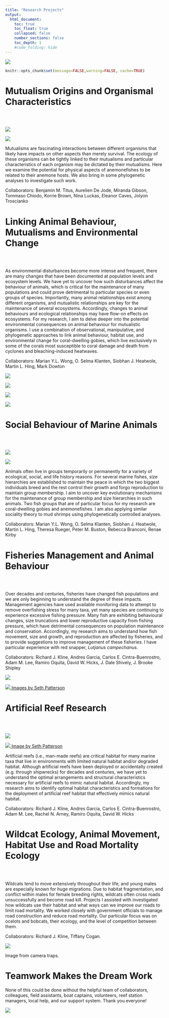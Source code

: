 ```yaml
---
title: "Research Projects"
output:
  html_document:
    toc: true
    toc_float: true
    collapsed: false
    number_sections: false
    toc_depth: 1
    #code_folding: hide
---
```


![](images/slide3s.png)

```r
knitr::opts_chunk$set(message=FALSE,warning=FALSE, cache=TRUE)
```

# Mutualism Origins and Organismal Characteristics

<div class="row" style="padding-top: 30px;">
<div class="col-sm-6">

![](images/278022947_10229423608201132_718196840382747213_n.jpg)

![](images/DSC01627.jpg)
</a>

</div>
<div class="col-sm-6">

Mutualisms are fascinating interactions between different organisms that likely have impacts on other aspects than merely survival. The ecology of these organisms can be tightly linked to their mutualisms and particular characteristics of each organism may be dictated by their mutualisms. Here we examine the potential for physical aspects of anemonefishes to be related to their anemone hosts. We also bring in some phylogenetic analyses to investigate such work.

Collaborators: Benjamin M. Titus, Aurelien De Jode, Miranda Gibson, Tommaso Chiodo, Korrie Brown, Nina Luckas, Eleanor Caves, Jolyon Troscianko

</div>
</div>



# Linking Animal Behaviour, Mutualisms and Environmental Change

<div class="row" style="padding-top: 30px;">
<div class="col-sm-6">

As environmental disturbances become more intense and frequent, there are many changes that have been documented at population levels and ecosystem levels. We have yet to uncover how such disturbances affect the behaviour of animals, which is critical for the maintenance of many populations and could prove detrimental to particular species or even groups of species. Importantly, many animal relationships exist among different organisms, and mutualistic relationships are key for the maintenance of several ecosystems. Accordingly, changes to animal behaviours and ecological relationships may have flow-on effects on ecosystems. For my research, I aim to delve deeper into the potential environmental consequences on animal behaviour for mutualistic organisms. I use a combination of observational, manipulative, and phylogenetic approaches to link animal behaviour, habitat use, and environmental change for coral-dwelling gobies, which live exclusively in some of the corals most susceptible to coral damage and death from cyclones and bleaching-induced heatwaves. 

Collaborators: Marian Y.L. Wong, O. Selma Klanten, Siobhan J. Heatwole, Martin L. Hing, Mark Dowton


</div>
<div class="col-sm-6">

![](images/DNAExtract_TaggedGoby.jpg)

<a href = "https://www.nature.com/articles/s41598-021-95778-x#article-info">
![](images/LI2014568Goby_Figures_CoralReID_v10_Fig1.png)


</a>

<a href = "https://www.sciencedirect.com/science/article/pii/S0003347222001786?dgcid=author">
![](images/104466995_10224587592503762_5668751840803121386_o.jpg)
</a>


<a href = "https://onlinelibrary.wiley.com/doi/10.1002/ece3.10209">
![](images/GobyHost_LI201456820_GraphicalAbstract_v5.jpg)
</a>

</div>
</div>

# Social Behaviour of Marine Animals

<div class="row" style="padding-top: 30px;">
<div class="col-sm-6">

<a href = "https://www.frontiersin.org/articles/10.3389/fmars.2021.665780/full"> 
![](images/GobyAnemonefishMutualismSociality.jpg)

![](images/slide1s.png)
</a>

</div>
<div class="col-sm-6">

Animals often live in groups temporarily or permanently for a variety of ecological, social, and life history reasons. For several marine fishes, size hierarchies are established to maintain the peace in which the two biggest individuals breed and the rest control their growth and forgo reproduction to maintain group membership. I aim to uncover key evolutionary mechanisms for the maintenance of group membership and size hierarchies in such animals. Two fish groups that are of particular focus for my research are coral-dwelling gobies and anemonefishes. I am also applying similar sociality theory to mud shrimps using phylogenetically controlled analyses.

Collaborators: Marian Y.L. Wong, O. Selma Klanten, Siobhan J. Heatwole, Martin L. Hing, Theresa Rueger, Peter M. Buston, Rebecca Branconi, Renae Kirby

</div>
</div>

# Fisheries Management and Animal Behaviour

<div class="row" style="padding-top: 30px;">
<div class="col-sm-6">

Over decades and centuries, fisheries have changed fish populations and we are only beginning to understand the degree of these impacts. Management agencies have used available monitoring data to attempt to remove overfishing stress for many taxa, yet many species are continuing to experience excessive fishing pressure. Many fish are exhibiting behavioural changes, size truncations and lower reproductive capacity from fishing pressure, which have detrimental consequences on population maintenance and conservation. Accordingly, my research aims to understand how fish movement, size and growth, and reproduction are affected by fisheries, and to provide suggestions to improve management of these fisheries. I have particular experience with red snapper, <i>Lutjanus campechanus</i>.

Collaborators: Richard J. Kline, Andres Garcia, Carlos E. Cintra-Buenrostro, Adam M. Lee, Ramiro Oquita, David W. Hicks, J. Dale Shively, J. Brooke Shipley

</div>
<div class="col-sm-6">

 <a href = "https://www.sciencedirect.com/science/article/pii/S2352485521003285"> 
 ![](images/10014876_10152148903631794_1171996106372918196_o.jpg)
 </a>

<a href = "https://www.sciencedirect.com/science/article/abs/pii/S0165783621001715?dgcid=rss_sd_all"> 
![](images/54ea572b32a96image.jpg)
</a>
[Images by Seth Patterson](https://www.flickr.com/photos/spatterd/)

</div>
</div>

# Artificial Reef Research

<div class="row" style="padding-top: 30px;">
<div class="col-sm-6">

<a href = "https://www.tandfonline.com/doi/full/10.1080/19425120.2016.1265031"> 
![](images/slide2s.png)
 </a>
 
 <a href = "https://journals.plos.org/plosone/article?id=10.1371/journal.pone.0139444"> 
![](images/Culverts. picture taken by seth patterson.jpg)
</a>
[Image by Seth Patterson](https://www.flickr.com/photos/spatterd/)

</div>
<div class="col-sm-6">

Artificial reefs (i.e., man-made reefs) are critical habitat for many marine taxa that live in environments with limited natural habitat and/or degraded habitat. Although artificial reefs have been deployed or accidentally created (e.g. through shipwrecks) for decades and centuries, we have yet to understand the optimal arrangements and structural characteristics necessary for artificial reefs to mimic natural habitat. Accordingly, my research aims to identify optimal habitat characteristics and formations for the deployment of artificial reef habitat that effectively mimics natural habitat.

Collaborators: Richard J. Kline, Andres Garcia, Carlos E. Cintra-Buenrostro, Adam M. Lee, Rachel N. Arney, Ramiro Oquita, David W. Hicks


</div>
</div>


# Wildcat Ecology, Animal Movement, Habitat Use and Road Mortality Ecology

<div class="row" style="padding-top: 30px;">
<div class="col-sm-6">

Wildcats tend to move extensively throughout their life, and young males are especially known for huge migrations. Due to habitat fragmentation, and conflict within males for female breeding rights, wildcats often cross roads unsuccessfully and become road kill. Projects I assisted with investigated how wildcats use their habitat and what ways can we improve our roads to limit road mortality. We worked closely with government officials to manage road construction and reduce road mortality. Our particular focus was on ocelots and bobcats, their ecology, and the level of competition between them.

Collaborators: Richard J. Kline, Tiffany Cogan.

</div>
<div class="col-sm-6">

 <a href = "https://klinelab2015.wixsite.com/klinelab/projects"> 
 ![](images/bobcat_ranchito_data.jpg)
 </a>

Image from camera traps.

</div>
</div>

# Teamwork Makes the Dream Work

None of this could be done without the helpful team of collaborators, colleagues, field assistants, boat captains, volunteers, reef station managers, local help, and our support system. Thank you everyone!

![](images/slide4s.png)